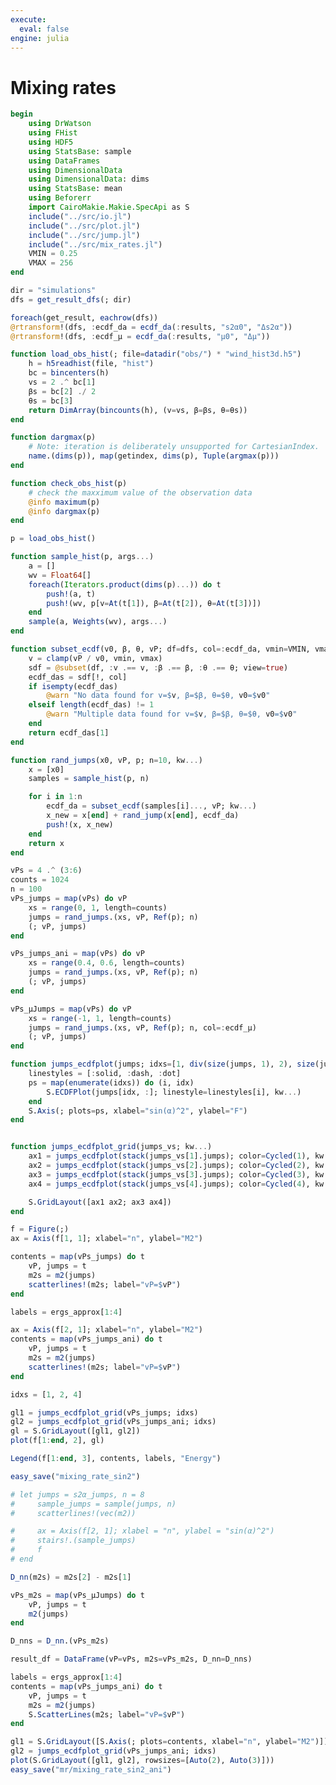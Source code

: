 ```yaml
---
execute: 
  eval: false
engine: julia
---
```


# Mixing rates

```julia
begin
    using DrWatson
    using FHist
    using HDF5
    using StatsBase: sample
    using DataFrames
    using DimensionalData
    using DimensionalData: dims
    using StatsBase: mean
    using Beforerr
    import CairoMakie.Makie.SpecApi as S
    include("../src/io.jl")
    include("../src/plot.jl")
    include("../src/jump.jl")
    include("../src/mix_rates.jl")
    VMIN = 0.25
    VMAX = 256
end
```

```julia
dir = "simulations"
dfs = get_result_dfs(; dir)
```

```julia
foreach(get_result, eachrow(dfs))
@rtransform!(dfs, :ecdf_da = ecdf_da(:results, "s2α0", "Δs2α"))
@rtransform!(dfs, :ecdf_μ = ecdf_da(:results, "μ0", "Δμ"))
```

```julia
function load_obs_hist(; file=datadir("obs/") * "wind_hist3d.h5")
    h = h5readhist(file, "hist")
    bc = bincenters(h)
    vs = 2 .^ bc[1]
    βs = bc[2] ./ 2
    θs = bc[3]
    return DimArray(bincounts(h), (v=vs, β=βs, θ=θs))
end

function dargmax(p)
    # Note: iteration is deliberately unsupported for CartesianIndex.
    name.(dims(p)), map(getindex, dims(p), Tuple(argmax(p)))
end

function check_obs_hist(p)
    # check the maxximum value of the observation data
    @info maximum(p)
    @info dargmax(p)
end

p = load_obs_hist()

function sample_hist(p, args...)
    a = []
    wv = Float64[]
    foreach(Iterators.product(dims(p)...)) do t
        push!(a, t)
        push!(wv, p[v=At(t[1]), β=At(t[2]), θ=At(t[3])])
    end
    sample(a, Weights(wv), args...)
end

```

```julia
function subset_ecdf(v0, β, θ, vP; df=dfs, col=:ecdf_da, vmin=VMIN, vmax=VMAX)
    v = clamp(vP / v0, vmin, vmax)
    sdf = @subset(df, :v .== v, :β .== β, :θ .== θ; view=true)
    ecdf_das = sdf[!, col]
    if isempty(ecdf_das)
        @warn "No data found for v=$v, β=$β, θ=$θ, v0=$v0"
    elseif length(ecdf_das) != 1
        @warn "Multiple data found for v=$v, β=$β, θ=$θ, v0=$v0"
    end
    return ecdf_das[1]
end

function rand_jumps(x0, vP, p; n=10, kw...)
    x = [x0]
    samples = sample_hist(p, n)

    for i in 1:n
        ecdf_da = subset_ecdf(samples[i]..., vP; kw...)
        x_new = x[end] + rand_jump(x[end], ecdf_da)
        push!(x, x_new)
    end
    return x
end
```

```julia
vPs = 4 .^ (3:6)
counts = 1024
n = 100
vPs_jumps = map(vPs) do vP
    xs = range(0, 1, length=counts)
    jumps = rand_jumps.(xs, vP, Ref(p); n)
    (; vP, jumps)
end

vPs_jumps_ani = map(vPs) do vP
    xs = range(0.4, 0.6, length=counts)
    jumps = rand_jumps.(xs, vP, Ref(p); n)
    (; vP, jumps)
end

vPs_μJumps = map(vPs) do vP
    xs = range(-1, 1, length=counts)
    jumps = rand_jumps.(xs, vP, Ref(p); n, col=:ecdf_μ)
    (; vP, jumps)
end
```

```julia
function jumps_ecdfplot(jumps; idxs=[1, div(size(jumps, 1), 2), size(jumps, 1)], kw...)
    linestyles = [:solid, :dash, :dot]
    ps = map(enumerate(idxs)) do (i, idx)
        S.ECDFPlot(jumps[idx, :]; linestyle=linestyles[i], kw...)
    end
    S.Axis(; plots=ps, xlabel="sin(α)^2", ylabel="F")
end


function jumps_ecdfplot_grid(jumps_vs; kw...)
    ax1 = jumps_ecdfplot(stack(jumps_vs[1].jumps); color=Cycled(1), kw...)
    ax2 = jumps_ecdfplot(stack(jumps_vs[2].jumps); color=Cycled(2), kw...)
    ax3 = jumps_ecdfplot(stack(jumps_vs[3].jumps); color=Cycled(3), kw...)
    ax4 = jumps_ecdfplot(stack(jumps_vs[4].jumps); color=Cycled(4), kw...)

    S.GridLayout([ax1 ax2; ax3 ax4])
end

```

```julia
f = Figure(;)
ax = Axis(f[1, 1]; xlabel="n", ylabel="M2")

contents = map(vPs_jumps) do t
    vP, jumps = t
    m2s = m2(jumps)
    scatterlines!(m2s; label="vP=$vP")
end

labels = ergs_approx[1:4]

ax = Axis(f[2, 1]; xlabel="n", ylabel="M2")
contents = map(vPs_jumps_ani) do t
    vP, jumps = t
    m2s = m2(jumps)
    scatterlines!(m2s; label="vP=$vP")
end

idxs = [1, 2, 4]

gl1 = jumps_ecdfplot_grid(vPs_jumps; idxs)
gl2 = jumps_ecdfplot_grid(vPs_jumps_ani; idxs)
gl = S.GridLayout([gl1, gl2])
plot(f[1:end, 2], gl)

Legend(f[1:end, 3], contents, labels, "Energy")

easy_save("mixing_rate_sin2")

# let jumps = s2α_jumps, n = 8
#     sample_jumps = sample(jumps, n)
#     scatterlines!(vec(m2))

#     ax = Axis(f[2, 1]; xlabel = "n", ylabel = "sin(α)^2")
#     stairs!.(sample_jumps)
#     f
# end
```

```julia
D_nn(m2s) = m2s[2] - m2s[1]

vPs_m2s = map(vPs_μJumps) do t
    vP, jumps = t
    m2(jumps)
end

D_nns = D_nn.(vPs_m2s)

result_df = DataFrame(vP=vPs, m2s=vPs_m2s, D_nn=D_nns)
```

```julia
labels = ergs_approx[1:4]
contents = map(vPs_jumps_ani) do t
    vP, jumps = t
    m2s = m2(jumps)
    S.ScatterLines(m2s; label="vP=$vP")
end

gl1 = S.GridLayout([S.Axis(; plots=contents, xlabel="n", ylabel="M2")])
gl2 = jumps_ecdfplot_grid(vPs_jumps_ani; idxs)
plot(S.GridLayout([gl1, gl2], rowsizes=[Auto(2), Auto(3)]))
easy_save("mr/mixing_rate_sin2_ani")
```